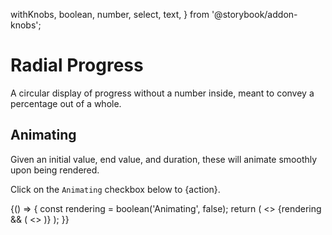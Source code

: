   withKnobs,
  boolean,
  number,
  select,
  text,
} from '@storybook/addon-knobs';

<Meta title="Atoms/RadialProgress" componet={RadialProgress} />

# Radial Progress

<StoryStatus status="stable" />

A circular display of progress without a number inside, meant to convey a
percentage out of a whole.

<Canvas>
  <Story name="RadialProgress">
    <RadialProgress
      style={{ color: select('color', selectableColors, 'black') }}
      size={text('size', '10rem')}
      value={number('value', 30)}
      strokeLinecap={select('strokeLinecap', ['round', 'butt'], 'round')}
      strokeWidth={text('strokeWidth', '10')}
    />
  </Story>
</Canvas>

<Props of={RadialProgress} />

## Animating

Given an initial value, end value, and duration, these will animate
smoothly upon being rendered.

Click on the `Animating` checkbox below to {action}.

<Canvas>
  <Story name="Animating">
    {() => {
      const rendering = boolean('Animating', false);
      return (
        <>
          <RadialProgress size="8rem" value={0} />
          {rendering && (
            <>
              <RadialProgress size="8rem" value={[0, 25]} duration={1000} />
              <RadialProgress size="8rem" value={[25, 66]} duration={1000} />
              <RadialProgress size="8rem" value={[0, 90]} duration={1000} />
              <RadialProgress size="8rem" value={[80, 100]} duration={1000} />
              <RadialProgress size="8rem" value={[0, 100]} duration={3000} />
              <RadialProgress size="8rem" value={[0, 100]} duration={5000} />
            </>
          )}
        </>
      );
    }}
  </Story>
</Canvas>
